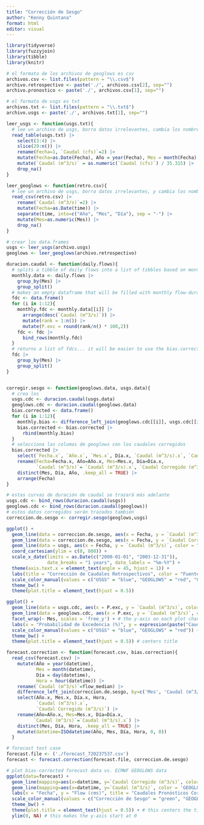 ```yaml
---
title: "Corrección de Sesgo"
author: "Kenny Quintana"
format: html
editor: visual
---
```




```r

library(tidyverse)
library(fuzzyjoin)
library(tibble)
library(knitr)

```

```r
# el formato de los archivos de geoglows es csv
archivos.csv <- list.files(pattern = "\\.csv$")
archivo.retrospectivo <- paste('./', archivos.csv[2], sep="")
archivo.pronostico <- paste('./', archivos.csv[1], sep="")

# el formato de usgs es txt
archivos.txt <- list.files(pattern = "\\.txt$")
archivo.usgs <- paste('./', archivos.txt[1], sep="")

```


```r

leer_usgs <- function(usgs.txt){
  # lee un archivo de usgs, borra datos irrelevantes, cambia los nombres, y adjusta el caudal a m^3/s
  read_table(usgs.txt) |>
    select(3:4) |>
    slice(29:n()) |>
    rename(Fecha=1, `Caudal (cfs)`=2) |>
    mutate(Fecha=as.Date(Fecha), Año = year(Fecha), Mes = month(Fecha), Día = day(Fecha)) |>
    mutate(`Caudal (m^3/s)` = as.numeric(`Caudal (cfs)`) / 35.315) |>
    drop_na()
}

leer_geoglows <- function(retro.csv){
  # lee un archivo de usgs, borra datos irrelevantes, y cambia los nombres
  read_csv(retro.csv) |>
    rename(`Caudal (m^3/s)`=2) |>
    mutate(Fecha=as.Date(time)) |>
    separate(time, into=c("Año", "Mes", "Día"), sep = "-") |>
    mutate(Mes=as.numeric(Mes)) |>
    drop_na()
}

# crear los data.frames
usgs <- leer_usgs(archivo.usgs)
geoglows <- leer_geoglows(archivo.retrospectivo)

```

```r

duracion.caudal <- function(daily.flows){
  # splits a tibble of daily flows into a list of tibbles based on month
  monthly.data <- daily.flows |> 
    group_by(Mes) |> 
    group_split()
  # makes an empty dataframe that will be filled with monthly flow-duration curves
  fdc <- data.frame()
  for (i in 1:12){
    monthly.fdc <- monthly.data[[i]] |> 
      arrange(desc(`Caudal (m^3/s)`)) |> 
      mutate(rank = 1:n()) |> 
      mutate(P.exc = round(rank/n() * 100,2))
    fdc <- fdc |> 
      bind_rows(monthly.fdc)
  }
  # returns a list of fdcs... it will be easier to use the bias.correct function this way
  fdc |>
    group_by(Mes) |> 
    group_split()
}


corregir.sesgo <- function(geoglows.data, usgs.data){
  # crea los 
  usgs.cdc <- duracion.caudal(usgs.data)
  geoglows.cdc <- duracion.caudal(geoglows.data)
  bias.corrected <- data.frame()
  for (i in 1:12){
    monthly.bias <- difference_left_join(geoglows.cdc[[i]], usgs.cdc[[i]], by='P.exc', max_dist=0.03)
    bias.corrected <- bias.corrected |> 
      rbind(monthly.bias)
  }
  # selecciona las columas de geoglows con los caudales corregidos
  bias.corrected |>
    select(`Fecha.x`, `Año.x`, `Mes.x`, Día.x, `Caudal (m^3/s).x`, `Caudal (m^3/s).y`, `P.exc.y`) |>
    rename(Fecha=Fecha.x, Año=Año.x, Mes=Mes.x, Día=Día.x,
           `Caudal (m^3/s)`= `Caudal (m^3/s).x`, `Caudal Corregido (m^3/s)`= `Caudal (m^3/s).y`, P.exc=P.exc.y) |>
    distinct(Mes, Día, Año, .keep_all = TRUE) |> 
    arrange(Fecha)
}

# estas curvas de duración de caudal se trazará más adelante
usgs.cdc <- bind_rows(duracion.caudal(usgs)) 
geoglows.cdc <- bind_rows(duracion.caudal(geoglows)) 
# estos datos corregidos serán trazados también
correccion.de.sesgo <- corregir.sesgo(geoglows,usgs)

```

```r

ggplot() +
  geom_line(data = correccion.de.sesgo, aes(x = Fecha, y = `Caudal (m^3/s)`, color = "GEOGLOWS")) +
  geom_line(data = correccion.de.sesgo, aes(x = Fecha, y = `Caudal Corregido (m^3/s)`, color = "Corrección de Sesgo")) +
  geom_line(data = usgs, aes(x = Fecha, y = `Caudal (m^3/s)`, color = "USGS")) +
  coord_cartesian(ylim = c(0, 800)) + 
  scale_x_date(limits = as.Date(c("2000-01-01", "2003-12-31")),
               date_breaks = "1 years", date_labels = "%m-%Y") +
  theme(axis.text.x = element_text(angle = 45, hjust = 1)) +
  labs(title = "Corrección de Caudales Retrospectivos", color = "Fuente de Datos") +
  scale_color_manual(values = c("USGS" = "blue", "GEOGLOWS" = "red", "Corrección de Sesgo" = "green")) +
  theme_bw() +
  theme(plot.title = element_text(hjust = 0.5))

ggplot() +
  geom_line(data = usgs.cdc, aes(x = P.exc, y = `Caudal (m^3/s)`, color = "USGS")) +
  geom_line(data = geoglows.cdc, aes(x = P.exc, y = `Caudal (m^3/s)`, color = "GEOGLOWS")) +
  facet_wrap(~ Mes, scales = 'free_y') + # the y-axis on each plot changes with its data
  labs(x = "Probabilidad de Excedencia (%)", y = expression(paste("Caudal (m"^3,"/s)")), title = "Curvas de Duración de Caudal", color = "Fuente de Datos") +
  scale_color_manual(values = c("USGS" = "blue", "GEOGLOWS" = "red")) +
  theme_bw() +
  theme(plot.title = element_text(hjust = 0.5)) # centers title

```

```r

forecast.correction <- function(forecast.csv, bias.correction){
  read_csv(forecast.csv) |>
    mutate(Año = year(datetime),
           Mes = month(datetime),
           Día = day(datetime),
           Hora = hour(datetime)) |>
    rename(`Caudal (m^3/s)`=flow_median) |>
    difference_left_join(correccion.de.sesgo, by=c('Mes', 'Caudal (m^3/s)'), max_dist=.43) |>
    select(Año.x, Mes.x, Día.x, Hora,
           `Caudal (m^3/s).x`,
           `Caudal Corregido (m^3/s)`) |>
    rename(Año=Año.x, Mes=Mes.x, Día=Día.x,
          `Caudal (m^3/s)`=`Caudal (m^3/s).x`) |>
    distinct(Mes, Día, Hora, .keep_all = TRUE) |>
    mutate(datetime=ISOdatetime(Año, Mes, Día, Hora, 0, 0))
  }

# forecast test case
forecast.file <- ('./forecast_720237537.csv')
forecast <- forecast.correction(forecast.file, correccion.de.sesgo)

# plot bias-corrected forecast data vs. ECMWF GEOGLOWS data
ggplot(data=forecast) +
  geom_line(mapping=aes(x=datetime, y=`Caudal Corregido (m^3/s)`, color='Corrección de Sesgo')) +
  geom_line(mapping=aes(x=datetime, y=`Caudal (m^3/s)`, color = 'GEOGLOWS')) +
  labs(x = "Fecha", y = "Flow (cms)", title = "Caudales Pronósticos Corregidos", color = "Fuente de Datos") +
  scale_color_manual(values = c("Corrección de Sesgo" = "green", "GEOGLOWS" = "red")) +
  theme_bw() +
  theme(plot.title = element_text(hjust = 0.5)) + # this centers the title
  ylim(0, NA) # this makes the y-axis start at 0

```
